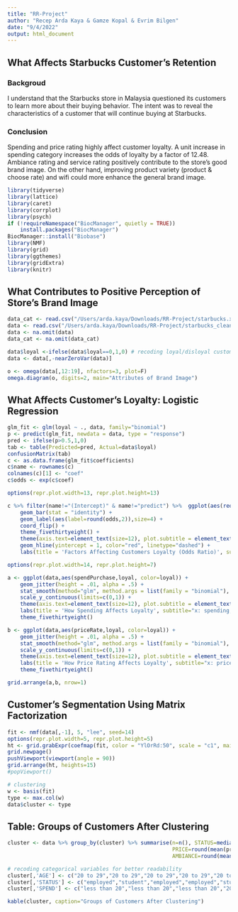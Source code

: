 ```yaml
---
title: "RR-Project"
author: "Recep Arda Kaya & Gamze Kopal & Evrim Bilgen"
date: "9/4/2022"
output: html_document
---
```



## What Affects Starbucks Customer's Retention
### Backgroud

I understand that the Starbucks store in Malaysia questioned its customers to learn more about their buying behavior. The intent was to reveal the characteristics of a customer that will continue buying at Starbucks.

### Conclusion

Spending and price rating highly affect customer loyalty. A unit increase in spending category increases the odds of loyalty by a factor of 12.48. Ambiance rating and service rating positively contribute to the store's good brand image. On the other hand, improving product variety (product & choose rate) and wifi could more enhance the general brand image.

```r
library(tidyverse)
library(lattice)
library(caret)
library(corrplot)
library(psych)
if (!requireNamespace("BiocManager", quietly = TRUE))
    install.packages("BiocManager")
BiocManager::install("Biobase")
library(NMF)
library(grid)
library(ggthemes)
library(gridExtra)
library(knitr)
```

## What Contributes to Positive Perception of Store's Brand Image

```r
data_cat <- read.csv("/Users/arda.kaya/Downloads/RR-Project/starbucks.xls")
data <- read.csv("/Users/arda.kaya/Downloads/RR-Project/starbucks_clean.xls")
data <- na.omit(data)
data_cat <- na.omit(data_cat)

data$loyal <-ifelse(data$loyal==0,1,0) # recoding loyal/disloyal customers
data <- data[,-nearZeroVar(data)] 

```


```r
o <- omega(data[,12:19], nfactors=3, plot=F)
omega.diagram(o, digits=2, main="Attributes of Brand Image")
```

## What Affects Customer's Loyalty: Logistic Regression
```r
glm_fit <- glm(loyal ~ ., data, family="binomial")
p <- predict(glm_fit, newdata = data, type = "response")
pred <- ifelse(p>0.5,1,0)
tab <- table(Predicted=pred, Actual=data$loyal)
confusionMatrix(tab)
c <- as.data.frame(glm_fit$coefficients)
c$name <- rownames(c)
colnames(c)[1] <- "coef"
c$odds <- exp(c$coef)
```

```r
options(repr.plot.width=13, repr.plot.height=13)

c %>% filter(name!="(Intercept)" & name!="predict") %>%  ggplot(aes(reorder(name,odds),odds)) + 
    geom_bar(stat = "identity") + 
    geom_label(aes(label=round(odds,2)),size=4) +
    coord_flip() +
    theme_fivethirtyeight() +
    theme(axis.text=element_text(size=12), plot.subtitle = element_text(size=12), plot.caption = element_text(size=12), panel.grid.major = element_blank(), panel.grid.minor = element_blank()) +
    geom_hline(yintercept = 1, color="red", linetype="dashed") +
    labs(title = 'Factors Affecting Customers Loyalty (Odds Ratio)', subtitle = "factors with odds ratio greater than 1 positively affect loyalty", caption = "*** interpretation: a 1 unit increase in spending category increases the odds of loyalty by a factor of 7.9 ***")

```

```r
options(repr.plot.width=14, repr.plot.height=7)

a <- ggplot(data,aes(spendPurchase,loyal, color=loyal)) + 
    geom_jitter(height = .01, alpha = .5) +
    stat_smooth(method="glm", method.args = list(family = "binomial"), se=F) +
    scale_y_continuous(limits=c(0,1)) +
    theme(axis.text=element_text(size=12), plot.subtitle = element_text(size=12), plot.caption = element_text(size=12)) +
    labs(title = 'How Spending Affects Loyalty', subtitle="x: spending, y: loyalty") +
    theme_fivethirtyeight()

b <- ggplot(data,aes(priceRate,loyal, color=loyal)) + 
    geom_jitter(height = .01, alpha = .5) +
    stat_smooth(method="glm", method.args = list(family = "binomial"), se=F) +
    scale_y_continuous(limits=c(0,1)) +
    theme(axis.text=element_text(size=12), plot.subtitle = element_text(size=12), plot.caption = element_text(size=12)) +
    labs(title = 'How Price Rating Affects Loyalty', subtitle="x: price rating, y: loyalty") +
    theme_fivethirtyeight()

grid.arrange(a,b, nrow=1)
```
## Customer's Segmentation Using Matrix Factorization
```r
fit <- nmf(data[,-1], 5, "lee", seed=14) 
options(repr.plot.width=5, repr.plot.height=5)
ht <- grid.grabExpr(coefmap(fit, color = "YlOrRd:50", scale = "c1", main="Decomposing Survey to 5 Groups", fontsize=4, cexCol=4/1, cexRow=4/1, tracks=NA))
grid.newpage()
pushViewport(viewport(angle = 90))
grid.arrange(ht, heights=15)
#popViewport()
```

```r
# clustering
w <- basis(fit)
type <- max.col(w) 
data$cluster <- type
```
## Table: Groups of Customers After Clustering
```r
cluster <- data %>% group_by(cluster) %>% summarise(n=n(), STATUS=median(status), AGE=mean(age), SPEND=median(spendPurchase), 
                                                    PRICE=round(mean(priceRate),1), SERVICE=round(mean(serviceRate),1), 
                                                    AMBIANCE=round(mean(ambianceRate),1), LOYAL=round(mean(loyal),1))

# recoding categorical variables for better readability
cluster[,'AGE'] <- c("20 to 29","20 to 29","20 to 29","20 to 29","20 to 29")
cluster[,'STATUS'] <- c("employed","student","employed","employed","student")
cluster[,'SPEND'] <- c("less than 20","less than 20","less than 20","20 to 40","20 to 40")

kable(cluster, caption="Groups of Customers After Clustering")
```

```r

```